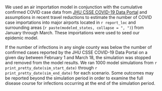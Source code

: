 
We used an air importation model in conjunction with the cumulative confirmed COVID case data from [JHU CSSE COVID-19 Data Portal](https://coronavirus.jhu.edu/map.html) and assumptions in recent travel reductions to estimate the number of COVID case importations into major airports located in `r report_loc` and surrounding areas (`r paste(modeled_states, collapse = ", ")`) from January through March. These importations were used to seed our epidemic model.

If the number of infections in any single county was below the number of confirmed cases reported by the JHU CSSE COVID-19 Data Portal on a given day between February 1 and March 18, the simulation was stopped and removed from the model results. We ran 1000 model simulations from `r print_pretty_date(sim_start_date)` through `r print_pretty_date(sim_end_date)` for each scenario. Some outcomes may be reported beyond the simulation period in order to examine the full disease course for infections occurring at the end of the simulation period.